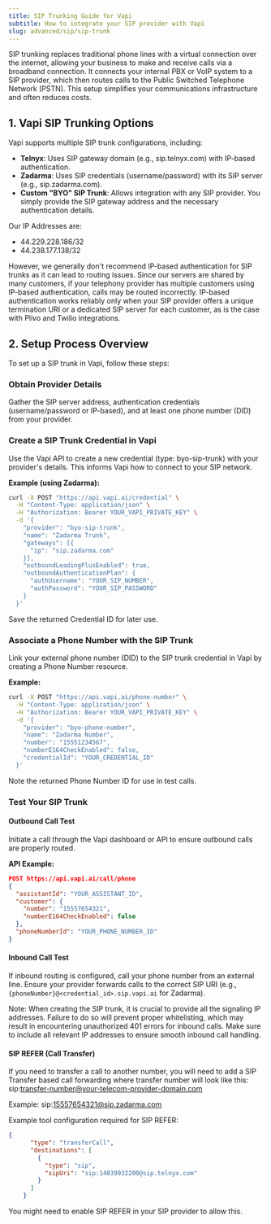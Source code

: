 ```yaml
---
title: SIP Trunking Guide for Vapi
subtitle: How to integrate your SIP provider with Vapi
slug: advanced/sip/sip-trunk
---
```


SIP trunking replaces traditional phone lines with a virtual connection over the internet, allowing your business to make and receive calls via a broadband connection. It connects your internal PBX or VoIP system to a SIP provider, which then routes calls to the Public Switched Telephone Network (PSTN). This setup simplifies your communications infrastructure and often reduces costs.

## 1. Vapi SIP Trunking Options

Vapi supports multiple SIP trunk configurations, including:

- **Telnyx**: Uses SIP gateway domain (e.g., sip.telnyx.com) with IP-based authentication. 
- **Zadarma**: Uses SIP credentials (username/password) with its SIP server (e.g., sip.zadarma.com).
- **Custom "BYO" SIP Trunk**: Allows integration with any SIP provider. You simply provide the SIP gateway address and the necessary authentication details.

<Warning>
Our IP Addresses are: 

- 44.229.228.186/32
- 44.238.177.138/32

However, we generally don't recommend IP-based authentication for SIP trunks as it can lead to routing issues. Since our servers are shared by many customers, if your telephony provider has multiple customers using IP-based authentication, calls may be routed incorrectly. IP-based authentication works reliably only when your SIP provider offers a unique termination URI or a dedicated SIP server for each customer, as is the case with Plivo and Twilio integrations.
</Warning>

## 2. Setup Process Overview

To set up a SIP trunk in Vapi, follow these steps:

### Obtain Provider Details

Gather the SIP server address, authentication credentials (username/password or IP-based), and at least one phone number (DID) from your provider.

### Create a SIP Trunk Credential in Vapi

Use the Vapi API to create a new credential (type: byo-sip-trunk) with your provider's details. This informs Vapi how to connect to your SIP network.

**Example (using Zadarma):**

```bash
curl -X POST "https://api.vapi.ai/credential" \
  -H "Content-Type: application/json" \
  -H "Authorization: Bearer YOUR_VAPI_PRIVATE_KEY" \
  -d '{
    "provider": "byo-sip-trunk",
    "name": "Zadarma Trunk",
    "gateways": [{
      "ip": "sip.zadarma.com"
    }],
    "outboundLeadingPlusEnabled": true,
    "outboundAuthenticationPlan": {
      "authUsername": "YOUR_SIP_NUMBER",
      "authPassword": "YOUR_SIP_PASSWORD"
    }
  }'
```

Save the returned Credential ID for later use.

### Associate a Phone Number with the SIP Trunk

Link your external phone number (DID) to the SIP trunk credential in Vapi by creating a Phone Number resource.

**Example:**

```bash
curl -X POST "https://api.vapi.ai/phone-number" \
  -H "Content-Type: application/json" \
  -H "Authorization: Bearer YOUR_VAPI_PRIVATE_KEY" \
  -d '{
    "provider": "byo-phone-number",
    "name": "Zadarma Number",
    "number": "15551234567",
    "numberE164CheckEnabled": false,
    "credentialId": "YOUR_CREDENTIAL_ID"
  }'
```

Note the returned Phone Number ID for use in test calls.

### Test Your SIP Trunk

#### Outbound Call Test

Initiate a call through the Vapi dashboard or API to ensure outbound calls are properly routed.

**API Example:**

```json
POST https://api.vapi.ai/call/phone
{
  "assistantId": "YOUR_ASSISTANT_ID",
  "customer": {
    "number": "15557654321",
    "numberE164CheckEnabled": false
  },
  "phoneNumberId": "YOUR_PHONE_NUMBER_ID"
}
```

#### Inbound Call Test

If inbound routing is configured, call your phone number from an external line. Ensure your provider forwards calls to the correct SIP URI (e.g., `{phoneNumber}@<credential_id>.sip.vapi.ai` for Zadarma).

<Warning>
Note: When creating the SIP trunk, it is crucial to provide all the signaling IP addresses. Failure to do so will prevent proper whitelisting, which may result in encountering unauthorized 401 errors for inbound calls. Make sure to include all relevant IP addresses to ensure smooth inbound call handling.
</Warning>


#### SIP REFER (Call Transfer)

If you need to transfer a call to another number, you will need to add a SIP Transfer based call forwarding where transfer number will look like this: sip:transfer-number@your-telecom-provider-domain.com

Example: sip:15557654321@sip.zadarma.com

Example tool configuration required for SIP REFER:

```json
{
      "type": "transferCall",
      "destinations": [
        {
          "type": "sip",
          "sipUri": "sip:14039932200@sip.telnyx.com"
        }
      ]
    }
```

<Info>You might need to enable SIP REFER in your SIP provider to allow this.</Info>
